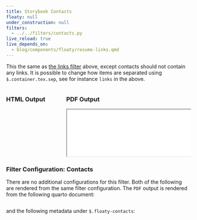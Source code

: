 ```yaml
---
title: Storybook Contacts
floaty: null
under_construction: null
filters:
  - ../../filters/contacts.py
live_reload: true
live_depends_on:
  - blog/components/floaty/resume-links.qmd
---
```


This the same as [the links filter](./links.qmd) above, except contacts should not contain any links.
It is possible to change how items are separated using `$.container.tex.sep`,
see for instance `links` in the above.

<!-- START COLUMNS -----------------------------------------------------------> ::::: { .columns }

<!-- START COLUMN ------------------------------------------------------------> :::: { .column }

### HTML Output

::: { #contacts-minimal }

:::

<!-- STOP COLUMN -------------------------------------------------------------> ::::

<!-- START COLUMN ------------------------------------------------------------> :::: { .column }

### PDF Output

```{=html}
<div class="embed-responsive" width="100%" height="100%">
  <iframe id="live-pdf" type="application/pdf" width="100%" height="128px" src="/components/floaty/resume-contacts.pdf"></iframe>
</div>
```

<!-- STOP COLUMN -------------------------------------------------------------> ::::

<!-- END COLUMNS -------------------------------------------------------------> :::::

::: { .callout-note collapse=false }

### Filter Configuration: Contacts

There are no additional configurations for this filter.
Both of the following are rendered from the same filter configuration.
The `PDF` output is rendered from the following quarto document:

```.qmd

```

and the following metadata under `$.floaty-contacts`:

```.yaml

```

:::
